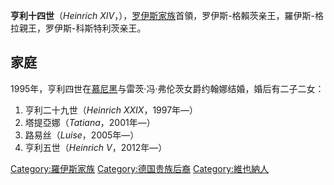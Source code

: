 {{Infobox noble
| name        = 亨利十四世
| succession  = 羅伊斯家族首領
| reign       = 2012年至今
| predecessor = [[海因里希四世_(罗伊斯-科斯特利茨亲王)|亨利四世]]
| birth_date  = {{birth date and age|1955|7|14|df=y}}
| birth_place = [[奧地利|奧地利]][[维也纳|维也纳]]
| father      = [[海因里希四世_(罗伊斯-科斯特利茨亲王)|亨利四世]]
| mother      = 萨尔姆-霍斯特马尔的玛丽·路易丝
}}
'''亨利十四世'''（''Heinrich XIV''，{{bd|1955年|7月14日|catIdx=A}}），[[罗伊斯统治者列表|罗伊斯家族]]首領，罗伊斯-格賴茨亲王，羅伊斯-格拉親王，罗伊斯-科斯特利茨亲王。

== 家庭 ==
1995年，亨利四世在[[慕尼黑|慕尼黑]]与雷茨·冯·弗伦茨女爵约翰娜结婚，婚后有二子二女：
# 亨利二十九世（''Heinrich XXIX''，1997年—）
# 塔提亞娜（''Tatiana''，2001年—）
# 路易丝（''Luise''，2005年—）
# 亨利五世（''Heinrich V''，2012年—）

[[Category:羅伊斯家族|Category:羅伊斯家族]]
[[Category:德国贵族后裔|Category:德国贵族后裔]]
[[Category:維也納人|Category:維也納人]]
